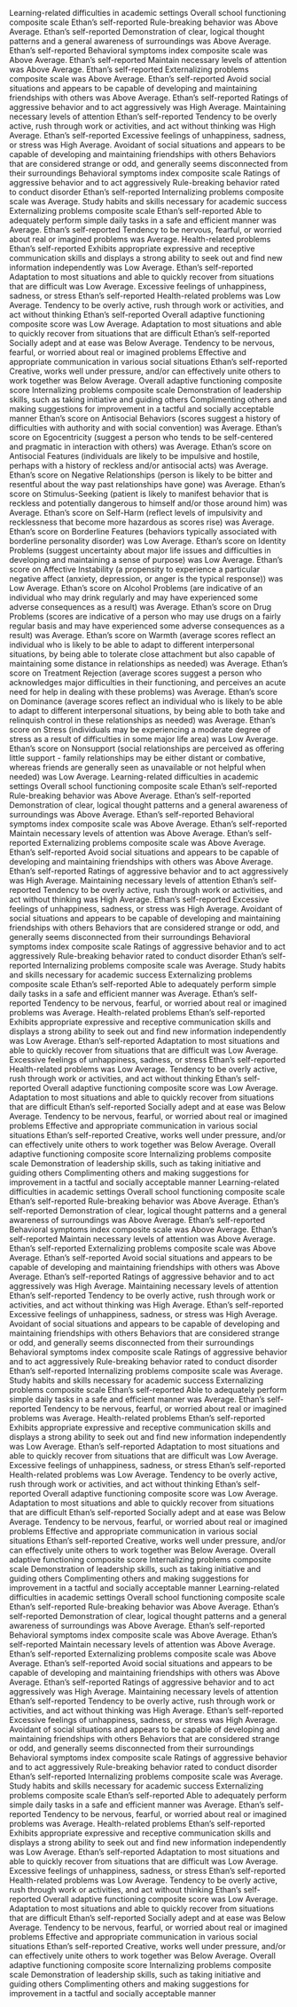 Learning-related difficulties in academic settings
Overall school functioning composite scale
Ethan's self-reported Rule-breaking behavior was Above Average.
Ethan's self-reported Demonstration of clear, logical thought patterns and a general awareness of surroundings was Above Average.
Ethan's self-reported Behavioral symptoms index composite scale was Above Average.
Ethan's self-reported Maintain necessary levels of attention was Above Average.
Ethan's self-reported Externalizing problems composite scale was Above Average.
Ethan's self-reported Avoid social situations and appears to be capable of developing and maintaining friendships with others was Above Average.
Ethan's self-reported Ratings of aggressive behavior and to act aggressively was High Average.
Maintaining necessary levels of attention
Ethan's self-reported Tendency to be overly active, rush through work or activities, and act without thinking was High Average.
Ethan's self-reported Excessive feelings of unhappiness, sadness, or stress was High Average.
Avoidant of social situations and appears to be capable of developing and maintaining friendships with others
Behaviors that are considered strange or odd, and generally seems disconnected from their surroundings
Behavioral symptoms index composite scale
Ratings of aggressive behavior and to act aggressively
Rule-breaking behavior rated to conduct disorder
Ethan's self-reported Internalizing problems composite scale was Average.
Study habits and skills necessary for academic success
Externalizing problems composite scale
Ethan's self-reported Able to adequately perform simple daily tasks in a safe and efficient manner was Average.
Ethan's self-reported Tendency to be nervous, fearful, or worried about real or imagined problems was Average.
Health-related problems
Ethan's self-reported Exhibits appropriate expressive and receptive communication skills and displays a strong ability to seek out and find new information independently was Low Average.
Ethan's self-reported Adaptation to most situations and able to quickly recover from situations that are difficult was Low Average.
Excessive feelings of unhappiness, sadness, or stress
Ethan's self-reported Health-related problems was Low Average.
Tendency to be overly active, rush through work or activities, and act without thinking
Ethan's self-reported Overall adaptive functioning composite score was Low Average.
Adaptation to most situations and able to quickly recover from situations that are difficult
Ethan's self-reported Socially adept and at ease was Below Average.
Tendency to be nervous, fearful, or worried about real or imagined problems
Effective and appropriate communication in various social situations
Ethan's self-reported Creative, works well under pressure, and/or can effectively unite others to work together was Below Average.
Overall adaptive functioning composite score
Internalizing problems composite scale
Demonstration of leadership skills, such as taking initiative and guiding others
Complimenting others and making suggestions for improvement in a tactful and socially acceptable manner
Ethan's score on Antisocial Behaviors (scores suggest a history of difficulties with authority and with social convention) was Average.
Ethan's score on Egocentricity (suggest a person who tends to be self-centered and pragmatic in interaction with others) was Average.
Ethan's score on Antisocial Features (individuals are likely to be impulsive and hostile, perhaps with a history of reckless and/or antisocial acts) was Average.
Ethan's score on Negative Relationships (person is likely to be bitter and resentful about the way past relationships have gone) was Average.
Ethan's score on Stimulus-Seeking (patient is likely to manifest behavior that is reckless and potentially dangerous to himself and/or those around him) was Average.
Ethan's score on Self-Harm (reflect levels of impulsivity and recklessness that become more hazardous as scores rise) was Average.
Ethan's score on Borderline Features (behaviors typically associated with borderline personality disorder) was Low Average.
Ethan's score on Identity Problems (suggest uncertainty about major life issues and difficulties in developing and maintaining a sense of purpose) was Low Average.
Ethan's score on Affective Instability (a propensity to experience a particular negative affect (anxiety, depression, or anger is the typical response)) was Low Average.
Ethan's score on Alcohol Problems (are indicative of an individual who may drink regularly and may have experienced some adverse consequences as a result) was Average.
Ethan's score on Drug Problems (scores are indicative of a person who may use drugs on a fairly regular basis and may have experienced some adverse consequences as a result) was Average.
Ethan's score on Warmth (average scores reflect an individual who is likely to be able to adapt to different interpersonal situations, by being able to tolerate close attachment but also capable of maintaining some distance in relationships as needed) was Average.
Ethan's score on Treatment Rejection (average scores suggest a person who acknowledges major difficulties in their functioning, and perceives an acute need for help in dealing with these problems) was Average.
Ethan's score on Dominance (average scores reflect an individual who is likely to be able to adapt to different interpersonal situations, by being able to both take and relinquish control in these relationships as needed) was Average.
Ethan's score on Stress (individuals may be experiencing a moderate degree of stress as a result of difficulties in some major life area) was Low Average.
Ethan's score on Nonsupport (social relationships are perceived as offering little support - family relationships may be either distant or combative, whereas friends are generally seen as unavailable or not helpful when needed) was Low Average.
Learning-related difficulties in academic settings
Overall school functioning composite scale
Ethan's self-reported Rule-breaking behavior was Above Average.
Ethan's self-reported Demonstration of clear, logical thought patterns and a general awareness of surroundings was Above Average.
Ethan's self-reported Behavioral symptoms index composite scale was Above Average.
Ethan's self-reported Maintain necessary levels of attention was Above Average.
Ethan's self-reported Externalizing problems composite scale was Above Average.
Ethan's self-reported Avoid social situations and appears to be capable of developing and maintaining friendships with others was Above Average.
Ethan's self-reported Ratings of aggressive behavior and to act aggressively was High Average.
Maintaining necessary levels of attention
Ethan's self-reported Tendency to be overly active, rush through work or activities, and act without thinking was High Average.
Ethan's self-reported Excessive feelings of unhappiness, sadness, or stress was High Average.
Avoidant of social situations and appears to be capable of developing and maintaining friendships with others
Behaviors that are considered strange or odd, and generally seems disconnected from their surroundings
Behavioral symptoms index composite scale
Ratings of aggressive behavior and to act aggressively
Rule-breaking behavior rated to conduct disorder
Ethan's self-reported Internalizing problems composite scale was Average.
Study habits and skills necessary for academic success
Externalizing problems composite scale
Ethan's self-reported Able to adequately perform simple daily tasks in a safe and efficient manner was Average.
Ethan's self-reported Tendency to be nervous, fearful, or worried about real or imagined problems was Average.
Health-related problems
Ethan's self-reported Exhibits appropriate expressive and receptive communication skills and displays a strong ability to seek out and find new information independently was Low Average.
Ethan's self-reported Adaptation to most situations and able to quickly recover from situations that are difficult was Low Average.
Excessive feelings of unhappiness, sadness, or stress
Ethan's self-reported Health-related problems was Low Average.
Tendency to be overly active, rush through work or activities, and act without thinking
Ethan's self-reported Overall adaptive functioning composite score was Low Average.
Adaptation to most situations and able to quickly recover from situations that are difficult
Ethan's self-reported Socially adept and at ease was Below Average.
Tendency to be nervous, fearful, or worried about real or imagined problems
Effective and appropriate communication in various social situations
Ethan's self-reported Creative, works well under pressure, and/or can effectively unite others to work together was Below Average.
Overall adaptive functioning composite score
Internalizing problems composite scale
Demonstration of leadership skills, such as taking initiative and guiding others
Complimenting others and making suggestions for improvement in a tactful and socially acceptable manner
Learning-related difficulties in academic settings
Overall school functioning composite scale
Ethan's self-reported Rule-breaking behavior was Above Average.
Ethan's self-reported Demonstration of clear, logical thought patterns and a general awareness of surroundings was Above Average.
Ethan's self-reported Behavioral symptoms index composite scale was Above Average.
Ethan's self-reported Maintain necessary levels of attention was Above Average.
Ethan's self-reported Externalizing problems composite scale was Above Average.
Ethan's self-reported Avoid social situations and appears to be capable of developing and maintaining friendships with others was Above Average.
Ethan's self-reported Ratings of aggressive behavior and to act aggressively was High Average.
Maintaining necessary levels of attention
Ethan's self-reported Tendency to be overly active, rush through work or activities, and act without thinking was High Average.
Ethan's self-reported Excessive feelings of unhappiness, sadness, or stress was High Average.
Avoidant of social situations and appears to be capable of developing and maintaining friendships with others
Behaviors that are considered strange or odd, and generally seems disconnected from their surroundings
Behavioral symptoms index composite scale
Ratings of aggressive behavior and to act aggressively
Rule-breaking behavior rated to conduct disorder
Ethan's self-reported Internalizing problems composite scale was Average.
Study habits and skills necessary for academic success
Externalizing problems composite scale
Ethan's self-reported Able to adequately perform simple daily tasks in a safe and efficient manner was Average.
Ethan's self-reported Tendency to be nervous, fearful, or worried about real or imagined problems was Average.
Health-related problems
Ethan's self-reported Exhibits appropriate expressive and receptive communication skills and displays a strong ability to seek out and find new information independently was Low Average.
Ethan's self-reported Adaptation to most situations and able to quickly recover from situations that are difficult was Low Average.
Excessive feelings of unhappiness, sadness, or stress
Ethan's self-reported Health-related problems was Low Average.
Tendency to be overly active, rush through work or activities, and act without thinking
Ethan's self-reported Overall adaptive functioning composite score was Low Average.
Adaptation to most situations and able to quickly recover from situations that are difficult
Ethan's self-reported Socially adept and at ease was Below Average.
Tendency to be nervous, fearful, or worried about real or imagined problems
Effective and appropriate communication in various social situations
Ethan's self-reported Creative, works well under pressure, and/or can effectively unite others to work together was Below Average.
Overall adaptive functioning composite score
Internalizing problems composite scale
Demonstration of leadership skills, such as taking initiative and guiding others
Complimenting others and making suggestions for improvement in a tactful and socially acceptable manner
Learning-related difficulties in academic settings
Overall school functioning composite scale
Ethan's self-reported Rule-breaking behavior was Above Average.
Ethan's self-reported Demonstration of clear, logical thought patterns and a general awareness of surroundings was Above Average.
Ethan's self-reported Behavioral symptoms index composite scale was Above Average.
Ethan's self-reported Maintain necessary levels of attention was Above Average.
Ethan's self-reported Externalizing problems composite scale was Above Average.
Ethan's self-reported Avoid social situations and appears to be capable of developing and maintaining friendships with others was Above Average.
Ethan's self-reported Ratings of aggressive behavior and to act aggressively was High Average.
Maintaining necessary levels of attention
Ethan's self-reported Tendency to be overly active, rush through work or activities, and act without thinking was High Average.
Ethan's self-reported Excessive feelings of unhappiness, sadness, or stress was High Average.
Avoidant of social situations and appears to be capable of developing and maintaining friendships with others
Behaviors that are considered strange or odd, and generally seems disconnected from their surroundings
Behavioral symptoms index composite scale
Ratings of aggressive behavior and to act aggressively
Rule-breaking behavior rated to conduct disorder
Ethan's self-reported Internalizing problems composite scale was Average.
Study habits and skills necessary for academic success
Externalizing problems composite scale
Ethan's self-reported Able to adequately perform simple daily tasks in a safe and efficient manner was Average.
Ethan's self-reported Tendency to be nervous, fearful, or worried about real or imagined problems was Average.
Health-related problems
Ethan's self-reported Exhibits appropriate expressive and receptive communication skills and displays a strong ability to seek out and find new information independently was Low Average.
Ethan's self-reported Adaptation to most situations and able to quickly recover from situations that are difficult was Low Average.
Excessive feelings of unhappiness, sadness, or stress
Ethan's self-reported Health-related problems was Low Average.
Tendency to be overly active, rush through work or activities, and act without thinking
Ethan's self-reported Overall adaptive functioning composite score was Low Average.
Adaptation to most situations and able to quickly recover from situations that are difficult
Ethan's self-reported Socially adept and at ease was Below Average.
Tendency to be nervous, fearful, or worried about real or imagined problems
Effective and appropriate communication in various social situations
Ethan's self-reported Creative, works well under pressure, and/or can effectively unite others to work together was Below Average.
Overall adaptive functioning composite score
Internalizing problems composite scale
Demonstration of leadership skills, such as taking initiative and guiding others
Complimenting others and making suggestions for improvement in a tactful and socially acceptable manner
